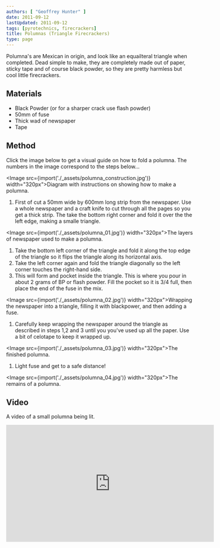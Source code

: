```yaml
---
authors: [ "Geoffrey Hunter" ]
date: 2011-09-12
lastUpdated: 2011-09-12
tags: [pyrotechnics, firecrackers]
title: Polumnas (Triangle Firecrackers)
type: page
---
```


Polumna's are Mexican in origin, and look like an equailteral triangle when completed. Dead simple to make, they are completely made out of paper, sticky tape and of course black powder, so they are pretty harmless but cool little firecrackers.

## Materials

* Black Powder (or for a sharper crack use flash powder)
* 50mm of fuse
* Thick wad of newspaper
* Tape

## Method

Click the image below to get a visual guide on how to fold a polumna. The numbers in the image correspond to the steps below...

<Image src={import('./_assets/polumna_construction.jpg')} width="320px">Diagram with instructions on showing how to make a polumna.</Image>

1. First of cut a 50mm wide by 600mm long strip from the newspaper. Use a whole newspaper and a craft knife to cut through all the pages so you get a thick strip. The take the bottom right corner and fold it over the the left edge, making a smalle triangle.

<Image src={import('./_assets/polumna_01.jpg')} width="320px">The layers of newspaper used to make a polumna.</Image>

1. Take the bottom left corner of the triangle and fold it along the top edge of the triangle so it flips the triangle along its horizontal axis.
1. Take the left corner again and fold the triangle diagonally so the left corner touches the right-hand side.
1. This will form and pocket inside the triangle. This is where you pour in about 2 grams of BP or flash powder. Fill the pocket so it is 3/4 full, then place the end of the fuse in the mix.

<Image src={import('./_assets/polumna_02.jpg')} width="320px">Wrapping the newspaper into a triangle, filling it with blackpower, and then adding a fuse.</Image>

1. Carefully keep wrapping the newspaper around the triangle as described in steps 1,2 and 3 until you you've used up all the paper. Use a bit of celotape to keep it wrapped up.

<Image src={import('./_assets/polumna_03.jpg')} width="320px">The finished polumna.</Image>

1. Light fuse and get to a safe distance!

<Image src={import('./_assets/polumna_04.jpg')} width="320px">The remains of a polumna.</Image>

## Video

A video of a small polumna being lit.

<iframe width="560" height="315" src="https://www.youtube.com/embed/ByAsQiedvEw" frameborder="0" allow="accelerometer; autoplay; encrypted-media; gyroscope; picture-in-picture" allowfullscreen></iframe>
